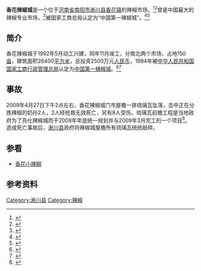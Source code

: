 {{coord|32|45|46.92|N|111|42|3.90|E|region:CN_source:dewiki|display=title}}
{{旅游风景区
|名称=香花辣椒城
|图片=
|位于={{CHN}}[[淅川县|淅川县]][[香花镇|香花镇]]
|海拔=
|官方网站 =
|pushpin_map            = henan<!-- the name of a location map as per http://en.wikipedia.org/wiki/Template:Location_map -->
|pushpin_label_position = <!-- the position of the pushpin label: left, right, top, bottom, none -->
|pushpin_map_caption    =香花辣椒城在[[河南省|河南省]]的位置 
|pushpin_mapsize        =250
| coor_type             = <!-- can be used to specify what the coordinates refer to -->
|latd=32 |latm=45 |lats=46.92 |latNS=N
|longd=111 |longm=42 |longs=3.90 |longEW=E
}}
'''香花辣椒城'''是一个位于[[河南省|河南省]][[南阳市|南阳市]][[淅川县|淅川县]][[香花镇|香花镇]]的辣椒市场，<ref>{{cite web|url=http://www.chudu.net/Article/xx/xc/200502/247.html|title=香花辣椒城：“名牌”市场效应|deadurl=yes|archiveurl=https://web.archive.org/web/20110321001036/http://www.chudu.net/Article/xx/xc/200502/247.html|archivedate=2011-03-21}}</ref><ref>{{cite web|url=http://www.xclyw.com/zn_chi/2008/10/08101510404766293.html|title=淅川香花小辣椒}}{{dead link|date=2018年5月 |bot=InternetArchiveBot |fix-attempted=yes }}</ref>曾是中国最大的辣椒专业市场，<ref>{{cite web|url=http://www.xclyw.com/a/tesemeishi/152.html|title=淅川香花小辣椒|publisher=淅川旅游网|date=2010-06-24|deadurl=yes|archiveurl=https://web.archive.org/web/20110310053159/http://www.xclyw.com/a/tesemeishi/152.html|archivedate=2011-03-10}}</ref>被国家工商总局认定为“中国第一辣椒城”。<ref>{{cite web|url=http://finance.ifeng.com/news/industry/20101021/2743730.shtml|title=香花辣椒市场：中国第一辣椒城的货源之困}}</ref><ref>{{cite web|url=http://www.ytbao.com.cn/newsdetail.jsp?news_id=5662|title=“中国第一辣椒城”的光荣与梦想|publisher=亚太经济时报|date=2010-06-30}}{{dead link|date=2018年5月 |bot=InternetArchiveBot |fix-attempted=yes }}</ref>

==简介==
香花辣椒城于1992年5月动工兴建，同年11月竣工，分南北两个市场，占地150[[亩|亩]]，建筑面积26400[[平方米|平方米]]，总投资2500万元[[人民币|人民币]]，1994年被[[中华人民共和国国家工商行政管理总局|中华人民共和国国家工商行政管理总局]]认定为[[中国第一辣椒城|中国第一辣椒城]]。<ref>{{cite web|url=http://zhuanti.nynews.gov.cn/yyj2009/zz/jj/200908/5092.shtml|title=中国“第一辣椒城”——淅川县香花镇}}{{dead link|date=2018年5月 |bot=InternetArchiveBot |fix-attempted=yes }}</ref><ref>{{cite web|url=http://www.ha.xinhuanet.com/zb/2004-09/15/content_1029340.htm|title=淅川县|deadurl=yes|archiveurl=https://web.archive.org/web/20070805062407/http://www.ha.xinhuanet.com/zb/2004-09/15/content_1029340.htm|archivedate=2007-08-05}}</ref>

==事故==
2009年4月27日下午2点左右，香花辣椒城门市屋檐一排琉璃瓦坠落，击中正在分拣辣椒的奶孙2人，2人经抢救无效死亡，另有8人受伤。琉璃瓦前檐工程是当地政府为了亮化辣椒城而于2008年年底统一规划并与2009年3月完工的一个项目<ref>{{cite web|url=http://www.dahe.cn/xwzx/csxw/ny/t20090428_1539963.htm|title=淅川香花辣椒城建筑物垮塌 ２人死亡８人受伤|access-date=2010-02-20|archive-url=https://web.archive.org/web/20100915091252/http://www.dahe.cn/xwzx/csxw/ny/t20090428_1539963.htm|archive-date=2010-09-15|dead-url=yes}}</ref>。造成死亡事故后，[[淅川县|淅川县]]政府将辣椒城屋檐所有琉璃瓦统统敲碎。

==参看==
*[[香花小辣椒|香花小辣椒]]

== 参考资料 ==
{{reflist}}
[[Category:淅川县|Category:淅川县]]
[[Category:辣椒|Category:辣椒]]